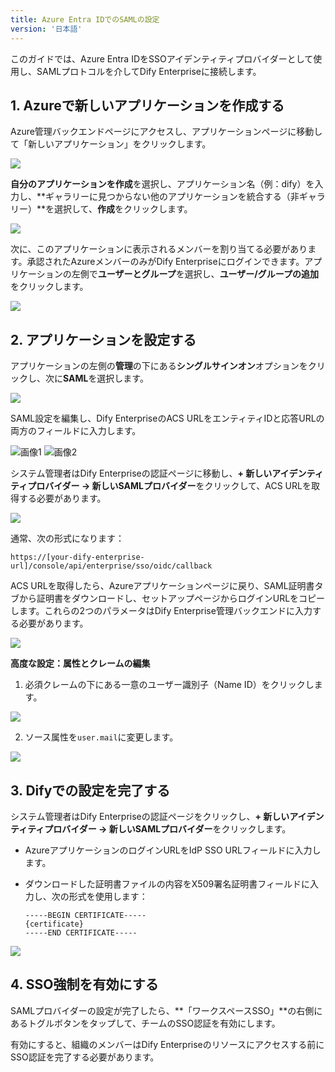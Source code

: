 ```yaml
---
title: Azure Entra IDでのSAMLの設定
version: '日本語'
---
```


このガイドでは、Azure Entra IDをSSOアイデンティティプロバイダーとして使用し、SAMLプロトコルを介してDify Enterpriseに接続します。

## 1. Azureで新しいアプリケーションを作成する

Azure管理バックエンドページにアクセスし、アプリケーションページに移動して「新しいアプリケーション」をクリックします。

![](https://assets-docs.dify.ai/2024/11/4f52715ff661e6c9430af09b4b2a4736.png)

**自分のアプリケーションを作成**を選択し、アプリケーション名（例：dify）を入力し、**ギャラリーに見つからない他のアプリケーションを統合する（非ギャラリー）**を選択して、**作成**をクリックします。

![](https://assets-docs.dify.ai/2024/11/b823ecfaa94d18ba0ac794cc0290dc7f.png)

次に、このアプリケーションに表示されるメンバーを割り当てる必要があります。承認されたAzureメンバーのみがDify Enterpriseにログインできます。アプリケーションの左側で**ユーザーとグループ**を選択し、**ユーザー/グループの追加**をクリックします。

![](https://assets-docs.dify.ai/2024/11/ed3c6f5de21c75e2261bf05d055ffb9e.png)

## 2. アプリケーションを設定する

アプリケーションの左側の**管理**の下にある**シングルサインオン**オプションをクリックし、次に**SAML**を選択します。

![](https://assets-docs.dify.ai/2024/11/7a5f653e751bf20c01c7eb53cc79ddde.png)

SAML設定を編集し、Dify EnterpriseのACS URLをエンティティIDと応答URLの両方のフィールドに入力します。

<div style={{ display: 'flex', gap: '20px' }}>
  <Frame>
    <img src="https://assets-docs.dify.ai/2024/11/639bb89e402f8f20078d6c7a14ca0297.png" alt="画像1" />
  </Frame>
  <Frame>
    <img src="https://assets-docs.dify.ai/2024/11/236a4995e4fe338d12b41993fc237611.png" alt="画像2" />
  </Frame>
</div>

システム管理者はDify Enterpriseの認証ページに移動し、**+ 新しいアイデンティティプロバイダー → 新しいSAMLプロバイダー**をクリックして、ACS URLを取得する必要があります。

![](https://assets-docs.dify.ai/2024/11/f66303a3902d7fff58c76228f6485386.png)

通常、次の形式になります：

```url
https://[your-dify-enterprise-url]/console/api/enterprise/sso/oidc/callback
```

ACS URLを取得したら、Azureアプリケーションページに戻り、SAML証明書タブから証明書をダウンロードし、セットアップページからログインURLをコピーします。これらの2つのパラメータはDify Enterprise管理バックエンドに入力する必要があります。

![](https://assets-docs.dify.ai/2024/11/ab7e3bd7067858ec4627d1d863244e81.png)

**高度な設定：属性とクレームの編集**

1. 必須クレームの下にある一意のユーザー識別子（Name ID）をクリックします。

![](https://assets-docs.dify.ai/2024/11/97a46bf1b5264ef72ad4b202fdf2a772.png)

2. ソース属性を`user.mail`に変更します。

![](https://assets-docs.dify.ai/2024/11/183dd293f17f87081ac4c2390b583fb0.png)

## 3. Difyでの設定を完了する

システム管理者はDify Enterpriseの認証ページをクリックし、**+ 新しいアイデンティティプロバイダー → 新しいSAMLプロバイダー**をクリックします。
- AzureアプリケーションのログインURLをIdP SSO URLフィールドに入力します。
- ダウンロードした証明書ファイルの内容をX509署名証明書フィールドに入力し、次の形式を使用します：

   ```certificate
   -----BEGIN CERTIFICATE-----
   {certificate}
   -----END CERTIFICATE-----
   ```

![](https://assets-docs.dify.ai/2024/11/556e3d68efbc742711e4313534a2e95c.png)

## 4. SSO強制を有効にする

SAMLプロバイダーの設定が完了したら、**「ワークスペースSSO」**の右側にあるトグルボタンをタップして、チームのSSO認証を有効にします。

有効にすると、組織のメンバーはDify Enterpriseのリソースにアクセスする前にSSO認証を完了する必要があります。